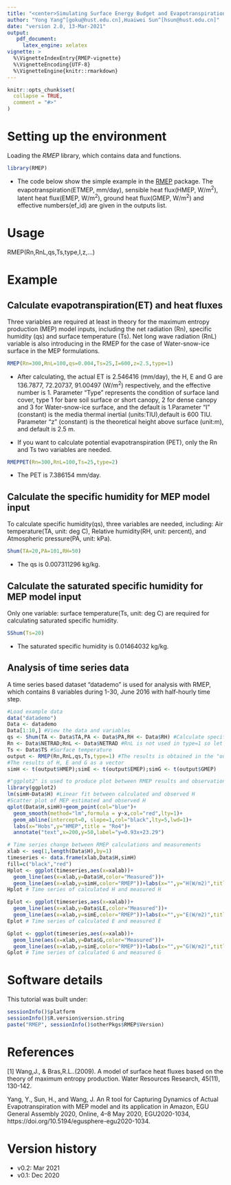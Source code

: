```yaml
---
title: "<center>Simulating Surface Energy Budget and Evapotranspiration with RMEP</center>"
author: "Yong Yang^[goku@hust.edu.cn],Huaiwei Sun^[hsun@hust.edu.cn]"
date: "version 2.0, 13-Mar-2021"
output: 
   pdf_document: 
     latex_engine: xelatex
vignette: >
  %\VignetteIndexEntry{RMEP-vignette}
  %\VignetteEncoding{UTF-8}
  %\VignetteEngine{knitr::rmarkdown}
---
```


```r
knitr::opts_chunk$set(
  collapse = TRUE,
  comment = "#>"
)
```

# Setting up the environment

Loading the *RMEP* library, which contains data and functions.
```r
library(RMEP)
```

- The code below show the simple example in the [RMEP](https://github.com/Yangyonghust/RMEP) package. The evapotranspiration(ETMEP, mm/day), sensible heat flux(HMEP, W/m^2^), latent heat flux(EMEP, W/m^2^), ground heat flux(GMEP, W/m^2^) and effective numbers(ef_id) are given in the outputs list.

# Usage
RMEP(Rn,RnL,qs,Ts,type,I,z,...)

# Example

## Calculate evapotranspiration(ET) and heat fluxes
Three variables are required at least in theory for the maximum entropy production (MEP) model inputs, including the net radiation (Rn), specific humidity (qs) and surface temperature (Ts). Net long wave radiation (RnL) variable is also introducing in the RMEP for the case of Water-snow-ice surface in the MEP formulations.
```r
RMEP(Rn=300,RnL=100,qs=0.004,Ts=25,I=600,z=2.5,type=1)
```
-  After calculating, the actual ET is 2.546416 (mm/day), the H, E and G are 136.7877, 72.20737, 91.00497 (W/m^2^) respectively, and the effective number is 1. Parameter "Type" represents the condition of surface land cover, type 1 for bare soil surface or short canopy, 2 for dense canopy and 3 for Water-snow-ice surface, and the default is 1.Parameter "I" (constant) is the media thermal inertial (units:TIU),default is 600 TIU. Parameter "z" (constant) is the theoretical height above surface (unit:m), and default is 2.5 m.

-  If you want to calculate potential evapotranspiration (PET), only the Rn and Ts two variables are needed.
```r
RMEPPET(Rn=300,RnL=100,Ts=25,type=2)

```
-  The PET is 7.386154 mm/day.

## Calculate the specific humidity for MEP model input

To calculate specific humidity(qs), three variables are needed, including: Air temperature(TA, unit: deg C), Relative humidity(RH, unit: percent), and Atmospheric pressure(PA, unit: kPa).
```r
Shum(TA=20,PA=101,RH=50)

```
- The qs is 0.007311296 kg/kg.

## Calculate the saturated specific humidity for MEP model input
Only one variable: surface temperature(Ts, unit: deg C) are required for calculating saturated specific humidity.
```r
SShum(Ts=20)

```
- The saturated specific humidity is 0.01464032 kg/kg.

## Analysis of time series data
A time series based dataset "datademo" is used for analysis with RMEP, which contains 8 variables during 1-30, June 2016 with half-hourly time step. 
```r
#Load example data
data("datademo") 
Data <- datademo
Data[1:10,] #View the data and variables
qs <- Shum(TA <- Data$TA,PA <- Data$PA,RH <- Data$RH) #Calculate specific humidity
Rn <- Data$NETRAD;RnL <- Data$NETRAD #RnL is not used in type=1 so let it equals to Rn
Ts <- Data$TS #Surface temperature
output <- RMEP(Rn,RnL,qs,Ts,type=1) #The results is obtained in the "output" list
#The results of H, E and G as a vector
simH <- t(output$HMEP);simE <- t(output$EMEP);simG <- t(output$GMEP)

#"ggplot2" is used to produce plot between RMEP results and observations
library(ggplot2)
lm(simH~Data$H) #Linear fit between calculated and observed H
#Scatter plot of MEP estimated and observed H
qplot(Data$H,simH)+geom_point(col="blue")+
  geom_smooth(method="lm",formula = y~x,col="red",lty=1)+
  geom_abline(intercept=0, slope=1,col="black",lty=5,lwd=1)+
  labs(x="Hobs",y="HMEP",title = "Ro4")+
  annotate("text",x=200,y=50,label="y=0.93x+23.29") 

# Time series change between RMEP calculations and measurements
xlab <- seq(1,length(Data$H),by=1)
timeseries <- data.frame(xlab,Data$H,simH)
fill=c("black","red")
Hplot <- ggplot(timeseries,aes(x=xalab))+
  geom_line(aes(x=xlab,y=Data$H,color="Measured"))+
  geom_line(aes(x=xlab,y=simH,color="RMEP"))+labs(x="",y="H(W/m2)",title="Ro4")
Hplot # Time series of calculated H and measured H

Eplot <- ggplot(timeseries,aes(x=xalab))+
  geom_line(aes(x=xlab,y=Data$LE,color="Measured"))+
  geom_line(aes(x=xlab,y=simE,color="RMEP"))+labs(x="",y="E(W/m2)",title="Ro4")
Eplot # Time series of calculated E and measured E

Gplot <- ggplot(timeseries,aes(x=xalab))+
  geom_line(aes(x=xlab,y=Data$G,color="Measured"))+
  geom_line(aes(x=xlab,y=simE,color="RMEP"))+labs(x="",y="G(W/m2)",title="Ro4")
Gplot # Time series of calculated G and measured G

```

# Software details
This tutorial was built under: 

```r
sessionInfo()$platform
sessionInfo()$R.version$version.string 
paste("RMEP", sessionInfo()$otherPkgs$RMEP$Version)
```

# References

[1] Wang,J., &  Bras,R.L..(2009). A model of surface heat fluxes based on the theory of maximum entropy production. Water Resources Research, 45(11), 130-142.

Yang, Y., Sun, H., and Wang, J. An R tool for Capturing Dynamics of Actual Evapotranspiration with MEP model and its application in Amazon, EGU General Assembly 2020, Online, 4–8 May 2020, EGU2020-1034, https://doi.org/10.5194/egusphere-egu2020-1034. 


# Version history

* v0.2: Mar 2021
* v0.1: Dec 2020

